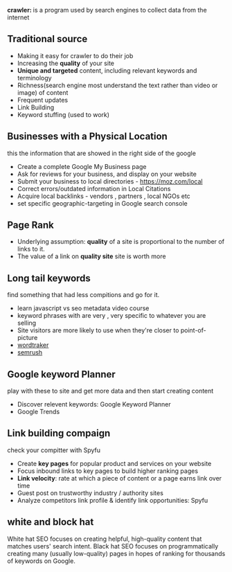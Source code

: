 <b>crawler: </b> is a program used by search engines to collect data from the internet

## Traditional source
- Making it easy for crawler to do their job
- Increasing the <b>quality</b> of your site
- <b>Unique and targeted</b> content, including relevant keywords and terminology
- Richness(search engine most understand the text rather than video or image) of content
- Frequent updates
- Link Building
- Keyword stuffing (used to work)

## Businesses with a Physical Location
this the information that are showed in the right side of the google
- Create a complete Google My Business page
- Ask for reviews for your business, and display on your website
- Submit your business to local directories - https://moz.com/local
- Correct errors/outdated information in Local Citations
- Acquire local backlinks - vendors , partners , local NGOs etc
- set specific geographic-targeting in Google search console

## Page Rank
- Underlying assumption: <b>quality</b> of a site is proportional to the 
number of links to it.
- The value of a link on <b>quality site</b> site is worth more

## Long tail keywords
find something that had less compitions and go for it.
- learn javascript vs seo metadata video course
- keyword phrases with are very , very specific to whatever you are selling
- Site visitors are more likely to use when they're closer to point-of-picture
- [wordtraker](https://app.wordtracker.com/)
- [semrush](https://www.semrush.com/)

## Google keyword Planner
play with these to site and get more data and then 
start creating content
- Discover relevent keywords: Google Keyword Planner
- Google Trends

## Link building compaign 
check your compitter with Spyfu
- Create <b>key pages</b> for popular product and services on your website
- Focus inbound links to key pages to build higher ranking pages
- <b>Link velocity</b>: rate at which a piece of content or a page earns link over time
- Guest post on trustworthy industry / authority sites 
- Analyze competitors link profile & identify link opportunities: Spyfu

## white and block hat
White hat SEO focuses on creating helpful, high-quality content that matches users' search intent. Black hat SEO focuses on programmatically creating many (usually low-quality) pages in hopes of ranking for thousands of keywords on Google.
